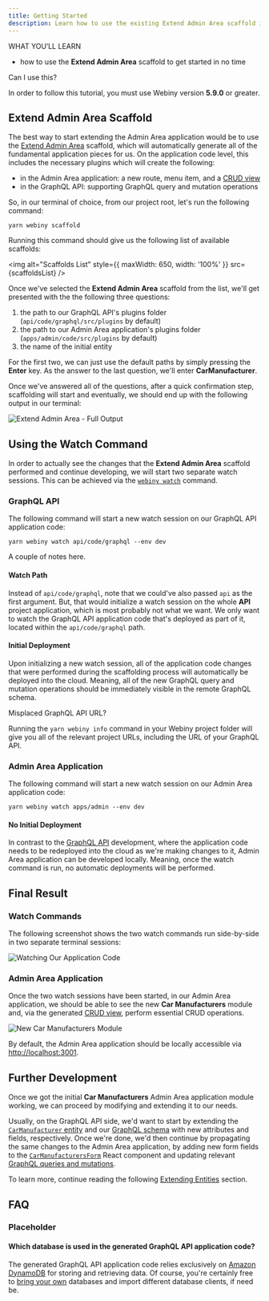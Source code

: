 ```yaml
---
title: Getting Started
description: Learn how to use the existing Extend Admin Area scaffold in order to start extending your Admin Area application in no time.
---
```



<Alert type="success">

WHAT YOU’LL LEARN

- how to use the **Extend Admin Area** scaffold to get started in no time

</Alert>

<Alert type="info">

Can I use this?

In order to follow this tutorial, you must use Webiny version **5.9.0** or greater.

</Alert>

## Extend Admin Area Scaffold

The best way to start extending the Admin Area application would be to use the [Extend Admin Area](/docs/how-to-guides/scaffolding/extend-admin-area) scaffold, which will automatically generate all of the fundamental application pieces for us. On the application code level, this includes the necessary plugins which will create the following:

- in the Admin Area application: a new route, menu item, and a [CRUD view](/docs/how-to-guides/scaffolding/extend-admin-area#new-webiny-admin-area-module)
- in the GraphQL API: supporting GraphQL query and mutation operations

So, in our terminal of choice, from our project root, let's run the following command:

```
yarn webiny scaffold
```

Running this command should give us the following list of available scaffolds:

<img alt="Scaffolds List" style={{ maxWidth: 650, width: '100%' }} src={scaffoldsList} />

Once we've selected the **Extend Admin Area** scaffold from the list, we'll get presented with the the following three questions:

1. the path to our GraphQL API's plugins folder (`api/code/graphql/src/plugins` by default)
2. the path to our Admin Area application's plugins folder (`apps/admin/code/src/plugins` by default)
3. the name of the initial entity

For the first two, we can just use the default paths by simply pressing the **Enter** key. As the answer to the last question, we'll enter **CarManufacturer**.

Once we've answered all of the questions, after a quick confirmation step, scaffolding will start and eventually, we should end up with the following output in our terminal:

<img alt="Extend Admin Area - Full Output" src={scaffoldsFullOutput} />

## Using the Watch Command

In order to actually see the changes that the **Extend Admin Area** scaffold performed and continue developing, we will start two separate watch sessions. This can be achieved via the [`webiny watch`](/docs/how-to-guides/use-watch-command) command.

### GraphQL API

The following command will start a new watch session on our GraphQL API application code:

```
yarn webiny watch api/code/graphql --env dev
```

A couple of notes here.

#### Watch Path

Instead of `api/code/graphql`, note that we could've also passed `api` as the first argument. But, that would initialize a watch session on the whole **API** project application, which is most probably not what we want. We only want to watch the GraphQL API application code that's deployed as part of it, located within the `api/code/graphql` path.

#### Initial Deployment

Upon initializing a new watch session, all of the application code changes that were performed during the scaffolding process will automatically be deployed into the cloud. Meaning, all of the new GraphQL query and mutation operations should be immediately visible in the remote GraphQL schema.

<Alert type="success">

Misplaced GraphQL API URL?

Running the `yarn webiny info` command in your Webiny project folder will give you all of the relevant project URLs, including the URL of your GraphQL API.

</Alert>

### Admin Area Application

The following command will start a new watch session on our Admin Area application code:

```
yarn webiny watch apps/admin --env dev
```

#### No Initial Deployment

In contrast to the [GraphQL API](/docs/tutorials/extend-admin-area/getting-started#graphql-api) development, where the application code needs to be redeployed into the cloud as we're making changes to it, Admin Area application can be developed locally. Meaning, once the watch command is run, no automatic deployments will be performed.

## Final Result

### Watch Commands

The following screenshot shows the two watch commands run side-by-side in two separate terminal sessions:

<img alt="Watching Our Application Code" src={watchSessions} />

### Admin Area Application

Once the two watch sessions have been started, in our Admin Area application, we should be able to see the new **Car Manufacturers** module and, via the generated [CRUD view](/docs/how-to-guides/scaffolding/extend-admin-area/#new-webiny-admin-area-module), perform essential CRUD operations.

<img shadow={false} alt="New Car Manufacturers Module" src={scaffoldsAdminArea} />

<Alert type="success">

By default, the Admin Area application should be locally accessible via [http://localhost:3001](http://localhost:3001).

</Alert>

## Further Development

Once we got the initial **Car Manufacturers** Admin Area application module working, we can proceed by modifying and extending it to our needs.

Usually, on the GraphQL API side, we'd want to start by extending the [`CarManufacturer` entity](https://github.com/webiny/webiny-examples/blob/master/extend-admin-area/api/code/graphql/src/plugins/scaffolds/carManufacturers/entities/CarManufacturer.ts) and our [GraphQL schema](https://github.com/webiny/webiny-examples/blob/master/extend-admin-area/api/code/graphql/src/plugins/scaffolds/carManufacturers/typeDefs.ts) with new attributes and fields, respectively. Once we're done, we'd then continue by propagating the same changes to the Admin Area application, by adding new form fields to the [`CarManufacturersForm`](https://github.com/webiny/webiny-examples/blob/master/extend-admin-area/apps/admin/code/src/plugins/scaffolds/carManufacturers/views/CarManufacturersForm.tsx) React component and updating relevant [GraphQL queries and mutations](https://github.com/webiny/webiny-examples/blob/master/extend-admin-area/apps/admin/code/src/plugins/scaffolds/carManufacturers/views/hooks/graphql.ts).

To learn more, continue reading the following [Extending Entities](/docs/tutorials/extend-admin-area/extending-entities) section.

## FAQ

### Placeholder

#### Which database is used in the generated GraphQL API application code?

The generated GraphQL API application code relies exclusively on [Amazon DynamoDB](https://aws.amazon.com/dynamodb/) for storing and retrieving data. Of course, you're certainly free to [bring your own](/docs/how-to-guides/scaffolding/extend-graphql-api#storing-and-retrieving-data) databases and import different database clients, if need be.
